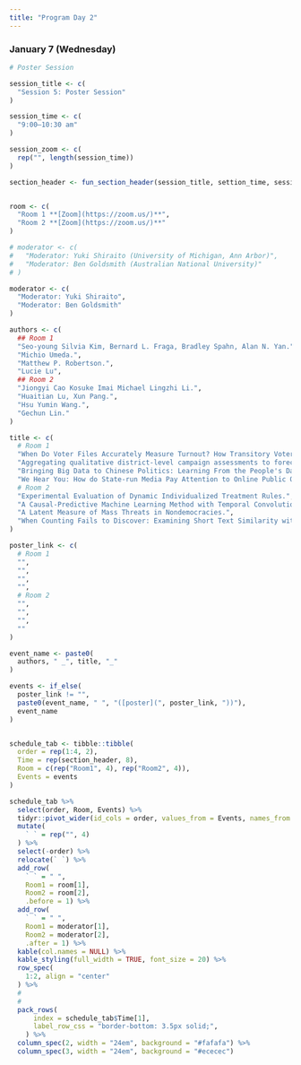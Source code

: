 ```yaml
---
title: "Program Day 2"
---
```


### January 7 (Wednesday)

```r
# Poster Session

session_title <- c(
  "Session 5: Poster Session"
)

session_time <- c(
  "9:00–10:30 am"
)

session_zoom <- c(
  rep("", length(session_time))
)

section_header <- fun_section_header(session_title, settion_time, session_zoom)


room <- c(
  "Room 1 **[Zoom](https://zoom.us/)**",
  "Room 2 **[Zoom](https://zoom.us/)**"
)

# moderator <- c(
#   "Moderator: Yuki Shiraito (University of Michigan, Ann Arbor)",
#   "Moderator: Ben Goldsmith (Australian National University)"
# )

moderator <- c(
  "Moderator: Yuki Shiraito",
  "Moderator: Ben Goldsmith"
)

authors <- c(
  ## Room 1
  "Seo-young Silvia Kim, Bernard L. Fraga, Bradley Spahn, Alan N. Yan.",
  "Michio Umeda.",
  "Matthew P. Robertson.",
  "Lucie Lu",
  ## Room 2
  "Jiongyi Cao Kosuke Imai Michael Lingzhi Li.",
  "Huaitian Lu, Xun Pang.",
  "Hsu Yumin Wang.",
  "Gechun Lin."
)

title <- c(
  # Room 1
  "When Do Voter Files Accurately Measure Turnout? How Transitory Voter File Snapshots Impact Research and Representation.",
  "Aggregating qualitative district-level campaign assessments to forecast the 2021 LH general election results in Japan.",
  "Bringing Big Data to Chinese Politics: Learning From the People's Daily Corpus.",
  "We Hear You: How do State-run Media Pay Attention to Online Public Opinion?",
  # Room 2
  "Experimental Evaluation of Dynamic Individualized Treatment Rules.",
  "A Causal-Predictive Machine Learning Method with Temporal Convolutional Networks for Panel Data.",
  "A Latent Measure of Mass Threats in Nondemocracies.",
  "When Counting Fails to Discover: Examining Short Text Similarity with A Meaning-Based Approach."
)

poster_link <- c(
  # Room 1
  "",
  "",
  "",
  "",
  # Room 2
  "",
  "",
  "",
  ""
)

event_name <- paste0(
  authors, " _", title, "_"
)

events <- if_else(
  poster_link != "",
  paste0(event_name, " ", "([poster](", poster_link, "))"),
  event_name
)


schedule_tab <- tibble::tibble(
  order = rep(1:4, 2),
  Time = rep(section_header, 8),
  Room = c(rep("Room1", 4), rep("Room2", 4)),
  Events = events
)

schedule_tab %>%
  select(order, Room, Events) %>% 
  tidyr::pivot_wider(id_cols = order, values_from = Events, names_from = Room) %>% 
  mutate(
    ` ` = rep("", 4)
  ) %>%
  select(-order) %>% 
  relocate(` `) %>%
  add_row(
    ` ` = " ", 
    Room1 = room[1],
    Room2 = room[2],
    .before = 1) %>%
  add_row(
    ` ` = " ", 
    Room1 = moderator[1],
    Room2 = moderator[2],
    .after = 1) %>%
  kable(col.names = NULL) %>% 
  kable_styling(full_width = TRUE, font_size = 20) %>%
  row_spec(
    1:2, align = "center"
  ) %>%
  #
  #
  pack_rows(
      index = schedule_tab$Time[1],
      label_row_css = "border-bottom: 3.5px solid;",
    ) %>% 
  column_spec(2, width = "24em", background = "#fafafa") %>%
  column_spec(3, width = "24em", background = "#ececec")
```



```r

```
